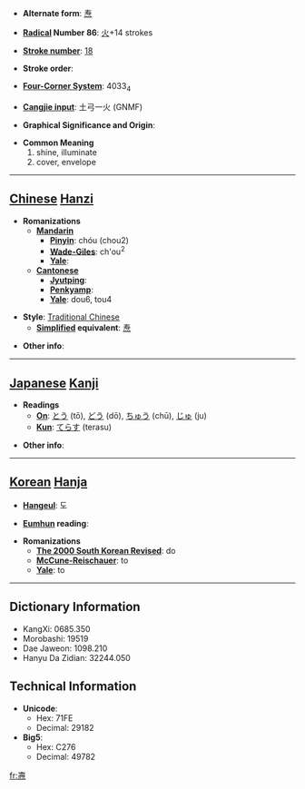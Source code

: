* '''Alternate form''': [[焘]]

* '''[[Wiktionary:Chinese radical index| Radical]] Number 86''': [[Wiktionary:Chinese radical index 火|火]]+14 strokes

* '''[[Wiktionary:Chinese total strokes index|Stroke number]]''': [[Wiktionary:Chinese total strokes index 18|18]]

* '''Stroke order''': 

* '''[[Wiktionary:Chinese four corner index|Four-Corner System]]''': 4033<sub>4</sub>

* '''[[Wiktionary:Chinese Cangjie index|Cangjie input]]''': 土弓一火 (GNMF)

* '''Graphical Significance and Origin''': 

* '''Common Meaning'''
*#shine, illuminate
*# cover, envelope


----

== [[Chinese]] [[Hanzi]] ==

* '''Romanizations'''
** '''[[Mandarin]]'''
*** '''[[Pinyin]]''': chóu (chou2)
*** '''[[Wade-Giles]]''': ch'ou<sup>2</sup>
*** '''[[Yale]]''': 
** '''[[Cantonese]]'''
*** '''[[Jyutping]]''':
*** '''[[Penkyamp]]''': 
*** '''[[Yale]]''': dou6, tou4

* '''Style''': [[Traditional Chinese]] 
** '''[[Simplified Chinese|Simplified]] equivalent''': [[焘]]

* '''Other info''': 

----

== [[Japanese]] [[Kanji]] ==

* '''Readings'''
** '''[[On]]''': [[とう]] (tō), [[どう]] (dō), [[ちゅう]] (chū), [[じゅ]] (ju)
** '''[[Kun]]''': [[てらす]] (terasu)

* '''Other info''':  

----

== [[Korean]] [[Hanja]] ==

* '''[[Hangeul]]''': 도

* '''[[Eumhun]] reading''': 

* '''Romanizations'''
** '''[[The 2000 South Korean Revised Romanization|The 2000 South Korean Revised]]''': do
** '''[[McCune-Reischauer]]''': to
** '''[[Yale]]''': to

----

== Dictionary Information ==

* KangXi: 0685.350
* Morobashi: 19519
* Dae Jaweon: 1098.210
* Hanyu Da Zidian: 32244.050

== Technical Information ==

* '''Unicode''':
** Hex: 71FE
** Decimal: 29182
* '''Big5''':
** Hex: C276
** Decimal: 49782

[[fr:燾]]